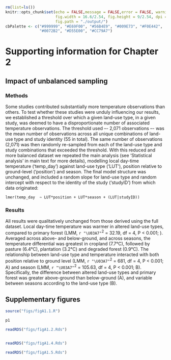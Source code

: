 \clearpage
\appendix
\fancyhead[R]{Appendix \thechapter}
\addappheadtotoc
\setcounter{figure}{0}
\makeatletter 
\renewcommand{\thefigure}{A1.\@arabic\c@figure}
\makeatother

```r
rm(list=ls())
knitr::opts_chunk$set(echo = FALSE,message = FALSE,error = FALSE, warning = FALSE, 
                      fig.width = 16.6/2.54, fig.height = 9/2.54, dpi = 800, 
                      fig.path = "./output/")
cbPalette <- c("#999999", "#E69F00", "#56B4E9", "#009E73", "#F0E442", 
               "#0072B2", "#D55E00", "#CC79A7")
```

# Supporting information for Chapter 2

## Impact of unbalanced sampling {#text-A-1-1}

### Methods

Some studies contributed substantially more temperature observations than others. To test whether these studies were unduly influencing our results, we established a threshold over which a given land-use type, in a given study, was deemed to have a disproportionate number of associated temperature observations. The threshold used –- 2,071 observations –- was the mean number of observations across all unique combinations of land-use type and study identity (55 in total). The same number of observations (2,071) was then randomly re-sampled from each of the land-use type and study combinations that exceeded the threshold. With this reduced and more balanced dataset we repeated the main analysis (see 'Statistical analysis' in main text for more details), modelling local day-time temperature ('temp_day') against land-use type ('LUT'), position relative to ground-level ('position') and season. The final model structure was unchanged, and included a random slope for land-use type and random intercept with respect to the identity of the study ('studyID') from which data originated:

`lmer(temp_day  ~ LUT*position + LUT*season + (LUT|studyID))`

### Results

All results were qualitatively unchanged from those derived using the full dataset. Local day-time temperature was warmer in altered land-use types, compared to primary forest (LMM, `r "\U03A7"`^2^ = 32.19, df = 4, P < 0.001; \autoref{fig:fig-A-1-3}). Averaged across above- and below-ground, and across seasons, the temperature differential was greatest in cropland (7.7&deg;C), followed by pasture (6.4&deg;C), plantation (3.2&deg;C) and degraded forest (0.9&deg;C).
The relationship between land-use type and temperature interacted with both position relative to ground level (LMM, `r "\U03A7"`^2^ = 681, df = 4, P < 0.001; \autoref{fig:fig-A-1-3}A) and season (LMM, `r "\U03A7"`^2^ = 105.63, df = 4, P < 0.001; \autoref{fig:fig-A-1-3}B). Specifically, the difference between altered land-use types and primary forest was greater above-ground than below-ground (\autoref{fig:fig-A-1-3}A), and variable between seasons according to the land-use type (\autoref{fig:fig-A-1-3}B).

\pagebreak

## Supplementary figures

```r
source("figs/figA1.1.R")
```


```r
p1

```

```r

readRDS("figs/figA1.2.Rds")

```

```r
```

\begin{figure}
\centering
\includegraphics{figs/figA1.3.pdf}
\caption{(\#fig:fig-A-1-3)Model estimates of the temperature difference between altered land-use types and primary forest, using a reduced dataset to balance sample sizes between the different studies that contributed data. Parameter estimates are standardised against the estimate for primary forest, which is represented by the dashed line. Error bars are 95\% confidence intervals. Solid lines indicate projected warming in the tropics for the period 2081-2100 compared to the period 1986-2005, as a result of global climate change \citep{ipcc_2013}. Shaded bands indicate 5\%–95\% ranges from the distribution of the climate model ensemble. Colours represent the lowest and highest warming scenarios (RCP2.6 and RCP8.5, respectively).}
\end{figure}

```r

readRDS("figs/figA1.4.Rds")

```

```r

readRDS("figs/figA1.5.Rds")

```

